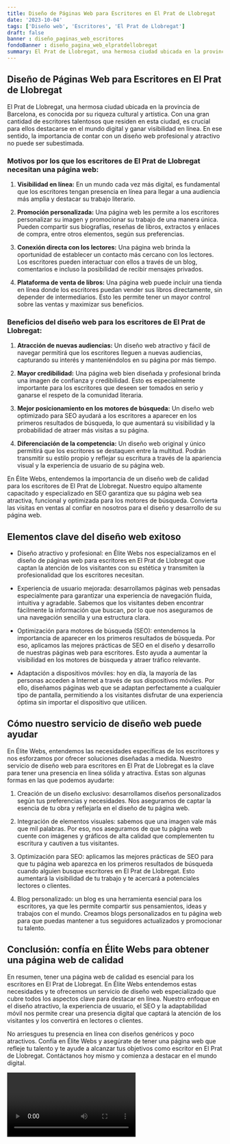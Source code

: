 ```yaml
---
title: Diseño de Páginas Web para Escritores en El Prat de Llobregat
date: '2023-10-04'
tags: ['Diseño web', 'Escritores', 'El Prat de Llobregat']
draft: false
banner : diseño_paginas_web_escritores
fondoBanner : diseño_pagina_web_elpratdellobregat
summary: El Prat de Llobregat, una hermosa ciudad ubicada en la provincia de Barcelona, es conocida por su riqueza cultural y artística. Con una gran cantidad de escritores talentosos que residen en esta ciudad, es crucial para ellos destacarse en el mundo digital y ganar visibilidad en línea. En ese sentido, la importancia de contar con un diseño web profesional y atractivo no puede ser subestimada.
---
```


## Diseño de Páginas Web para Escritores en El Prat de Llobregat

El Prat de Llobregat, una hermosa ciudad ubicada en la provincia de Barcelona, es conocida por su riqueza cultural y artística. Con una gran cantidad de escritores talentosos que residen en esta ciudad, es crucial para ellos destacarse en el mundo digital y ganar visibilidad en línea. En ese sentido, la importancia de contar con un diseño web profesional y atractivo no puede ser subestimada.

### Motivos por los que los escritores de El Prat de Llobregat necesitan una página web:

1. **Visibilidad en línea:** En un mundo cada vez más digital, es fundamental que los escritores tengan presencia en línea para llegar a una audiencia más amplia y destacar su trabajo literario.

2. **Promoción personalizada:** Una página web les permite a los escritores personalizar su imagen y promocionar su trabajo de una manera única. Pueden compartir sus biografías, reseñas de libros, extractos y enlaces de compra, entre otros elementos, según sus preferencias.

3. **Conexión directa con los lectores:** Una página web brinda la oportunidad de establecer un contacto más cercano con los lectores. Los escritores pueden interactuar con ellos a través de un blog, comentarios e incluso la posibilidad de recibir mensajes privados.

4. **Plataforma de venta de libros:** Una página web puede incluir una tienda en línea donde los escritores puedan vender sus libros directamente, sin depender de intermediarios. Esto les permite tener un mayor control sobre las ventas y maximizar sus beneficios.

### Beneficios del diseño web para los escritores de El Prat de Llobregat:

1. **Atracción de nuevas audiencias:** Un diseño web atractivo y fácil de navegar permitirá que los escritores lleguen a nuevas audiencias, capturando su interés y manteniéndolos en su página por más tiempo.

2. **Mayor credibilidad:** Una página web bien diseñada y profesional brinda una imagen de confianza y credibilidad. Esto es especialmente importante para los escritores que deseen ser tomados en serio y ganarse el respeto de la comunidad literaria.

3. **Mejor posicionamiento en los motores de búsqueda:** Un diseño web optimizado para SEO ayudará a los escritores a aparecer en los primeros resultados de búsqueda, lo que aumentará su visibilidad y la probabilidad de atraer más visitas a su página.

4. **Diferenciación de la competencia:** Un diseño web original y único permitirá que los escritores se destaquen entre la multitud. Podrán transmitir su estilo propio y reflejar su escritura a través de la apariencia visual y la experiencia de usuario de su página web.

En Élite Webs, entendemos la importancia de un diseño web de calidad para los escritores de El Prat de Llobregat. Nuestro equipo altamente capacitado y especializado en SEO garantiza que su página web sea atractiva, funcional y optimizada para los motores de búsqueda. Convierta las visitas en ventas al confiar en nosotros para el diseño y desarrollo de su página web.

<GifSeo />

<Cta />

## Elementos clave del diseño web exitoso

- Diseño atractivo y profesional: en Élite Webs nos especializamos en el diseño de páginas web para escritores en El Prat de Llobregat que captan la atención de los visitantes con su estética y transmiten la profesionalidad que los escritores necesitan.

- Experiencia de usuario mejorada: desarrollamos páginas web pensadas especialmente para garantizar una experiencia de navegación fluida, intuitiva y agradable. Sabemos que los visitantes deben encontrar fácilmente la información que buscan, por lo que nos aseguramos de una navegación sencilla y una estructura clara.

- Optimización para motores de búsqueda (SEO): entendemos la importancia de aparecer en los primeros resultados de búsqueda. Por eso, aplicamos las mejores prácticas de SEO en el diseño y desarrollo de nuestras páginas web para escritores. Esto ayuda a aumentar la visibilidad en los motores de búsqueda y atraer tráfico relevante.

- Adaptación a dispositivos móviles: hoy en día, la mayoría de las personas acceden a Internet a través de sus dispositivos móviles. Por ello, diseñamos páginas web que se adaptan perfectamente a cualquier tipo de pantalla, permitiendo a los visitantes disfrutar de una experiencia óptima sin importar el dispositivo que utilicen.

## Cómo nuestro servicio de diseño web puede ayudar

En Élite Webs, entendemos las necesidades específicas de los escritores y nos esforzamos por ofrecer soluciones diseñadas a medida. Nuestro servicio de diseño web para escritores en El Prat de Llobregat es la clave para tener una presencia en línea sólida y atractiva. Estas son algunas formas en las que podemos ayudarte:

1. Creación de un diseño exclusivo: desarrollamos diseños personalizados según tus preferencias y necesidades. Nos aseguramos de captar la esencia de tu obra y reflejarla en el diseño de tu página web.

2. Integración de elementos visuales: sabemos que una imagen vale más que mil palabras. Por eso, nos aseguramos de que tu página web cuente con imágenes y gráficos de alta calidad que complementen tu escritura y cautiven a tus visitantes.

3. Optimización para SEO: aplicamos las mejores prácticas de SEO para que tu página web aparezca en los primeros resultados de búsqueda cuando alguien busque escritores en El Prat de Llobregat. Esto aumentará la visibilidad de tu trabajo y te acercará a potenciales lectores o clientes.

4. Blog personalizado: un blog es una herramienta esencial para los escritores, ya que les permite compartir sus pensamientos, ideas y trabajos con el mundo. Creamos blogs personalizados en tu página web para que puedas mantener a tus seguidores actualizados y promocionar tu talento.

## Conclusión: confía en Élite Webs para obtener una página web de calidad

En resumen, tener una página web de calidad es esencial para los escritores en El Prat de Llobregat. En Élite Webs entendemos estas necesidades y te ofrecemos un servicio de diseño web especializado que cubre todos los aspectos clave para destacar en línea. Nuestro enfoque en el diseño atractivo, la experiencia de usuario, el SEO y la adaptabilidad móvil nos permite crear una presencia digital que captará la atención de los visitantes y los convertirá en lectores o clientes.

No arriesgues tu presencia en línea con diseños genéricos y poco atractivos. Confía en Élite Webs y asegúrate de tener una página web que refleje tu talento y te ayude a alcanzar tus objetivos como escritor en El Prat de Llobregat. Contáctanos hoy mismo y comienza a destacar en el mundo digital.

<Video />

<CtaBot job='Escritores' city='El Prat de Llobregat'/>

<Gmaps query='El Prat de Llobregat+españa+maps' />